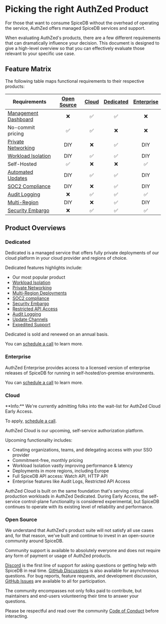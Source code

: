
# Picking the right AuthZed Product

For those that want to consume SpiceDB without the overhead of operating the service, AuthZed offers managed SpiceDB services and support.

When evaluating AuthZed's products, there are a few different requirements that can dramatically influence your decision.
This document is designed to give a high-level overview so that you can effectively evaluate those relevant to your specific use case.

## Feature Matrix

The following table maps functional requirements to their respective products:

| Requirements           | [Open Source] | [Cloud] | [Dedicated] | [Enterprise] |
| ---------------------- | :-----------: | :-----: | :---------: | :----------: |
| [Management Dashboard] |       ❌       |    ✅   |     ✅      |      ❌      |
| No-commit pricing      |       ✅      |    ✅   |     ❌      |      ❌      |
| [Private Networking]   |       DIY     |    ❌   |     ✅      |      DIY     |
| [Workload Isolation]   |       DIY     |    ✅   |     ✅      |      DIY     |
| Self-Hosted            |       ✅      |    ❌   |     ❌      |      ✅      |
| [Automated Updates]    |       DIY     |    ✅   |     ✅      |      DIY     |
| [SOC2 Compliance]      |       DIY     |    ❌   |     ✅      |      DIY     |
| [Audit Logging]        |       ❌       |    ✅   |     ✅      |      ✅      |
| [Multi-Region]         |       DIY     |    ❌   |     ✅      |      DIY     |
| [Security Embargo]     |       ❌       |    ✅   |     ✅      |      ✅      |

[Cloud]: #cloud
[Dedicated]: #dedicated
[Enterprise]: #enterprise
[Open Source]: #open-source

[Audit Logging]: ../concepts/audit-logging
[Automated Updates]: ../concepts/update-channels
[Management Dashboard]: ../concepts/management-dashboard
[Multi-Region]: ../concepts/multi-region
[SOC2 Compliance]: https://security.authzed.com
[Security Embargo]: ../concepts/security-embargo

## Product Overviews

### Dedicated

Dedicated is a managed service that offers fully private deployments of our cloud platform in your cloud provider and regions of choice.

Dedicated features highlights include:

- Our most popular product
- [Workload Isolation]
- [Private Networking]
- [Multi-Region Deployments]
- [SOC2 compliance]
- [Security Embargo]
- [Restricted API Access]
- [Audit Logging]
- [Update Channels]
- [Expedited Support]

Dedicated is sold and renewed on an annual basis.

You can [schedule a call] to learn more.

[Multi-Region Deployments]: ../concepts/multi-region
[Private Networking]: ../concepts/private-networking
[Workload Isolation]: ../concepts/workload-isolation
[SOC2 compliance]: https://security.authzed.com
[Update Channels]: ../concepts/update-channels
[Security Embargo]: ../concepts/security-embargo
[Restricted API Access]: ../concepts/restricted-api-access
[Expedited Support]: ../concepts/expedited-support
[schedule a call]: https://authzed.com/call?utm_source=docs

### Enterprise

AuthZed Enterprise provides access to a licensed version of enterprise releases of SpiceDB for running in self-hosted/on-premise environments.

You can [schedule a call] to learn more.

[schedule a call]: https://authzed.com/call?utm_source=docs

### Cloud

<Callout type="info">
  **Info:**
  We're currently admitting folks into the wait-list for AuthZed Cloud Early Access.

  To apply, [schedule a call](https://authzed.com/call).
</Callout>

AuthZed Cloud is our upcoming, self-service authorization platform.

Upcoming functionality includes:

- Creating organizations, teams, and delegating access with your SSO provider
- Commitment-free, monthly pricing
- Workload Isolation vastly improving performance & latency
- Deployments in more regions, including Europe
- Full SpiceDB API access: Watch API, HTTP API
- Enterprise features like Audit Logs, Restricted API Access

AuthZed Cloud is built on the same foundation that's serving critical production workloads in AuthZed Dedicated.
During Early Access, the self-service control-plane functionality is considered experimental, but SpiceDB continues to operate with its existing level of reliability and performance.

### Open Source

We understand that AuthZed's product suite will not satisfy all use cases and, for that reason, we've built and continue to invest in an open-source community around SpiceDB.

Community support is available to absolutely everyone and does not require any form of payment or usage of AuthZed products.

[Discord] is the first line of support for asking questions or getting help with SpiceDB in real time.
[GitHub Discussions] is also available for asynchronous questions.
For bug reports, feature requests, and development discussion, [GitHub Issues] are available to all for participation.

<Callout type="info">
  The community encompasses not only folks paid to contribute, but maintainers and end-users volunteering their time to answer your questions.

  Please be respectful and read over the community [Code of Conduct] before interacting.
</Callout>

[discord]: https://discord.gg/spicedb
[github discussions]: https://github.com/orgs/authzed/discussions/categories/q-a
[github issues]: https://github.com/authzed/spicedb/issues
[Code of Conduct]: https://github.com/authzed/spicedb/blob/main/CODE-OF-CONDUCT.md
